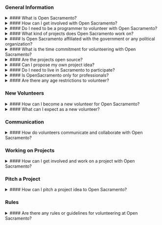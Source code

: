 ### General Information

<details>
  <summary>
    #### What is Open Sacramento?
  </summary>

Open Sacramento is an independent community of technologists, developers, designers,
and civic-minded individuals who collaborate to use technology and open data to
address civic challenges and improve public services in the Sacramento area. Open
Sacramento was formerly known as Code for Sacramento and was a local chapter of the
nationwide Code for America Brigade.

</details>

<details>
  <summary>
    #### How can I get involved with Open Sacramento?
  </summary>

Getting involved is easy! You can join their vibrant community by attending their
events, meetups, and workshops. Whether you're an experienced coder or someone
eager to learn, there's a place for you to contribute your skills and passion to
create positive change in the community. For detailed directions on how to get
started, please refer to our [Get Started](/get-started) page.

</details>

<details>
  <summary>
    #### Do I need to be a programmer to volunteer with Open Sacramento?
  </summary>

Not at all! Open Sacramento welcomes individuals from diverse backgrounds and skill
levels. While programming skills are valuable, we also need designers, data analysts,
project managers, and anyone enthusiastic about civic engagement and community
improvement.

</details>

<details>
  <summary>
    #### What kind of projects does Open Sacramento work on?
  </summary>

Open Sacramento works on a variety of civic tech projects. These projects could
involve creating web applications, mobile apps, data visualizations, or other digital
tools that address local civic issues and improve government services. See our
[Projects](/projects) page for more information.

</details>

<details>
  <summary>
    #### Is Open Sacramento affiliated with the government or any political organization?
  </summary>

Open Sacramento is a non-partisan and independent organization. We
collaborate with government agencies and nonprofits based on project
and community impact and not political affliation.

</details>

<details>
  <summary>
    #### What is the time commitment for volunteering with Open Sacramento?
  </summary>

The time commitment is flexible, and you can contribute as much time as you can
spare. Whether it's attending occasional events or actively participating in ongoing
projects, your involvement can be tailored to your schedule and interests. However,
we find that our most successful and engaged volunteers commit to coming regularly
as it can take time get up to speed and contribute.

</details>

<details>
  <summary>
    #### Are the projects open source?
  </summary>

Yes, all of the projects developed by Open Sacramento are open source. Open source
means that the code and resources are freely available to the public, allowing
others to use, modify, and contribute to the projects.

</details>

<details>
  <summary>
    #### Can I propose my own project idea?
  </summary>

Absolutely! Open Sacramento encourages members to propose project ideas aligned
with the organization's mission. If you have a project idea that addresses a civic
challenge, they welcome your input and collaboration. See the [Pitch](/pitch) page.

</details>

<details>
  <summary>
    #### Do I need to live in Sacramento to participate?
  </summary>

While Open Sacramento primarily focuses on projects in the Sacramento area, participation is not limited to local
residents. Anyone interested in contributing remotely or learning from the community is welcome to join.

</details>

<details>
  <summary>
    #### Is OpenSacramento only for professionals?
  </summary>

No, Open Sacramento welcomes anyone with a passion for civic engagement, regardless of their professional background.
Students, hobbyists, and individuals from all walks of life can make a meaningful impact within the community.

</details>

<details>
  <summary>
    #### Are there any age restrictions to volunteer?
  </summary>

There are no age restrictions to volunteer with us. We welcome individuals of all ages who are passionate about civic
tech and community engagement. Whether you're a student, a professional, or a retiree, you are welcome to join our
community and make a meaningful impact

</details>

### New Volunteers

<details>
  <summary>
    #### How can I become a new volunteer for Open Sacramento?
  </summary>

To become a new volunteer for Open Sacramento, you can start by filling out the "New Member Form" on our website.
Once you submit the form, someone from the team will send you a Slack invite to your email. Slack is where the Open
Sacramento community communicates and collaborates, and it's a great way to get involved in ongoing projects and stay
updated on events and opportunities. We look forward to welcoming you to our community of civic-minded technologists
and passionate individuals!
You can access the New Member Form [here](https://forms.gle/JA3jAV9wE1645i9LA).

</details>

<details>
  <summary>
    #### What can I expect as a new volunteer?
  </summary>

As a new volunteer, you can expect a warm welcome from our community of civic-minded technologists and passionate
individuals. You'll have the opportunity to attend events, meetups, and workshops to connect with other members and
learn about ongoing projects. You can actively contribute your skills to projects aligned with your interests.

</details>

### Communication

<details>
  <summary>
    #### How do volunteers communicate and collaborate with Open Sacramento?
  </summary>

Volunteers at Open Sacramento use Slack and Meetup for seamless communication and collaboration. Slack serves as a
centralized platform for discussions, sharing ideas, and coordinating projects, while Meetup provides a hub for event
announcements and community gatherings. These tools enable our community of technologists and civic-minded individuals
to work together effectively, ensuring a dynamic and engaging volunteering experience.
Check out our Meetup [here](https://www.meetup.com/code4sac/).

</details>

### Working on Projects

<details>
  <summary>
    #### How can I get involved and work on a project with Open Sacramento?
  </summary>

To work on a project with Open Sacramento, visit the project page where you'll find detailed information and
instructions on how to contribute. Each project page provides valuable insights into the project's objectives, current
status, and the skills needed. This way, you can identify projects that align with your interests and expertise,
making it easy to actively participate and make a meaningful impact.

</details>

### Pitch a Project

<details>
  <summary>
    #### How can I pitch a project idea to Open Sacramento?
  </summary>

Pitching a project idea is a fantastic way to contribute to Open Sacramento's community. You can find the "Pitch a
Project" page easily accessible from the Navbar under "Get Involved." This page provides a platform for you to present
your project idea, outline its goals, and describe how it addresses a civic challenge. By following the guidelines
provided, you can introduce your idea to the community and gather support from like-minded volunteers who are
passionate about creating positive change.

</details>

### Rules

<details>
  <summary>
    #### Are there any rules or guidelines for volunteering at Open Sacramento?
  </summary>

Yes, to maintain a positive and inclusive community, Open Sacramento follows a Code of Conduct that outlines
expected behavior and standards for all volunteers. The Code of Conduct fosters a safe and respectful environment for
everyone, ensuring a rewarding and collaborative experience for all members of our community.

You can access the [Code of Conduct](/code-of-conduct) here.

</details>
